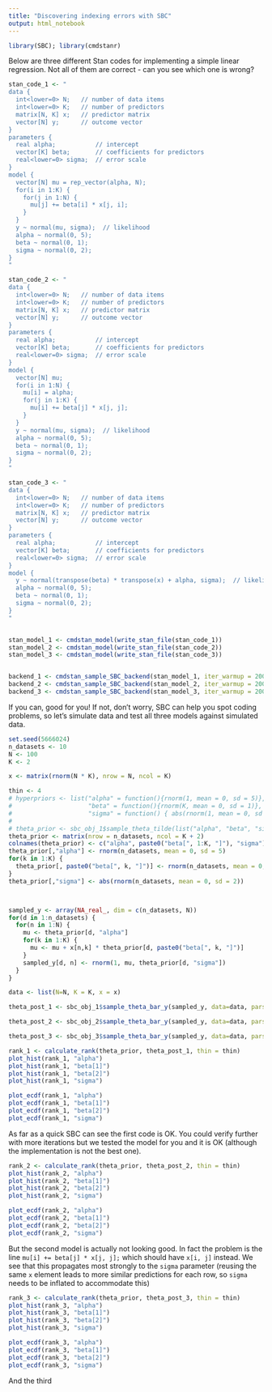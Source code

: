 ```yaml
---
title: "Discovering indexing errors with SBC"
output: html_notebook
---
```


```r
library(SBC); library(cmdstanr)
```

Below are three different Stan codes for implementing a simple linear regression. Not all of them are correct - can you see which one is wrong?

```r
stan_code_1 <- "
data {
  int<lower=0> N;   // number of data items
  int<lower=0> K;   // number of predictors
  matrix[N, K] x;   // predictor matrix
  vector[N] y;      // outcome vector
}
parameters {
  real alpha;           // intercept
  vector[K] beta;       // coefficients for predictors
  real<lower=0> sigma;  // error scale
}
model {
  vector[N] mu = rep_vector(alpha, N);
  for(i in 1:K) {
    for(j in 1:N) {
      mu[j] += beta[i] * x[j, i];
    }
  }
  y ~ normal(mu, sigma);  // likelihood
  alpha ~ normal(0, 5);
  beta ~ normal(0, 1);
  sigma ~ normal(0, 2);
}
"

stan_code_2 <- "
data {
  int<lower=0> N;   // number of data items
  int<lower=0> K;   // number of predictors
  matrix[N, K] x;   // predictor matrix
  vector[N] y;      // outcome vector
}
parameters {
  real alpha;           // intercept
  vector[K] beta;       // coefficients for predictors
  real<lower=0> sigma;  // error scale
}
model {
  vector[N] mu;
  for(i in 1:N) {
    mu[i] = alpha;
    for(j in 1:K) {
      mu[i] += beta[j] * x[j, j];
    }
  }
  y ~ normal(mu, sigma);  // likelihood
  alpha ~ normal(0, 5);
  beta ~ normal(0, 1);
  sigma ~ normal(0, 2);
}
"

stan_code_3 <- "
data {
  int<lower=0> N;   // number of data items
  int<lower=0> K;   // number of predictors
  matrix[N, K] x;   // predictor matrix
  vector[N] y;      // outcome vector
}
parameters {
  real alpha;           // intercept
  vector[K] beta;       // coefficients for predictors
  real<lower=0> sigma;  // error scale
}
model {
  y ~ normal(transpose(beta) * transpose(x) + alpha, sigma);  // likelihood
  alpha ~ normal(0, 5);
  beta ~ normal(0, 1);
  sigma ~ normal(0, 2);
}
"


stan_model_1 <- cmdstan_model(write_stan_file(stan_code_1))
stan_model_2 <- cmdstan_model(write_stan_file(stan_code_2))
stan_model_3 <- cmdstan_model(write_stan_file(stan_code_3))


backend_1 <- cmdstan_sample_SBC_backend(stan_model_1, iter_warmup = 200, iter_sampling = 200)
backend_2 <- cmdstan_sample_SBC_backend(stan_model_2, iter_warmup = 200, iter_sampling = 200)
backend_3 <- cmdstan_sample_SBC_backend(stan_model_3, iter_warmup = 200, iter_sampling = 200)


```
If you can, good for you! If not, don't worry, SBC can help you spot coding problems, so let's simulate
data and test all three models against simulated data.

```r
set.seed(5666024)
n_datasets <- 10
N <- 100
K <- 2

x <- matrix(rnorm(N * K), nrow = N, ncol = K)

thin <- 4
# hyperpriors <- list("alpha" = function(){rnorm(1, mean = 0, sd = 5)},
#                     "beta" = function(){rnorm(K, mean = 0, sd = 1)},
#                     "sigma" = function() { abs(rnorm(1, mean = 0, sd = 2))})
# 
# theta_prior <- sbc_obj_1$sample_theta_tilde(list("alpha", "beta", "sigma"), n_datasets, hyperpriors)
theta_prior <- matrix(nrow = n_datasets, ncol = K + 2)
colnames(theta_prior) <- c("alpha", paste0("beta[", 1:K, "]"), "sigma")
theta_prior[,"alpha"] <- rnorm(n_datasets, mean = 0, sd = 5)
for(k in 1:K) {
  theta_prior[, paste0("beta[", k, "]")] <- rnorm(n_datasets, mean = 0, sd = 1)
}
theta_prior[,"sigma"] <- abs(rnorm(n_datasets, mean = 0, sd = 2))



sampled_y <- array(NA_real_, dim = c(n_datasets, N))
for(d in 1:n_datasets) {
  for(n in 1:N) {
    mu <- theta_prior[d, "alpha"]
    for(k in 1:K) {
      mu <- mu + x[n,k] * theta_prior[d, paste0("beta[", k, "]")]
    }
    sampled_y[d, n] <- rnorm(1, mu, theta_prior[d, "sigma"]) 
  }
}
```

```r
data <- list(N=N, K = K, x = x)

theta_post_1 <- sbc_obj_1$sample_theta_bar_y(sampled_y, data=data, pars=colnames(theta_prior), fit_iter = 400)

theta_post_2 <- sbc_obj_2$sample_theta_bar_y(sampled_y, data=data, pars=colnames(theta_prior), fit_iter = 400)

theta_post_3 <- sbc_obj_3$sample_theta_bar_y(sampled_y, data=data, pars=colnames(theta_prior), fit_iter = 400)
```

```r
rank_1 <- calculate_rank(theta_prior, theta_post_1, thin = thin)  
plot_hist(rank_1, "alpha")
plot_hist(rank_1, "beta[1]")
plot_hist(rank_1, "beta[2]")
plot_hist(rank_1, "sigma")

plot_ecdf(rank_1, "alpha")
plot_ecdf(rank_1, "beta[1]")
plot_ecdf(rank_1, "beta[2]")
plot_ecdf(rank_1, "sigma")

```

As far as a quick SBC can see the first code is OK. You could verify further with more iterations
but we tested the model for you and it is OK (although the implementation is not the best one).


```r
rank_2 <- calculate_rank(theta_prior, theta_post_2, thin = thin)  
plot_hist(rank_2, "alpha")
plot_hist(rank_2, "beta[1]")
plot_hist(rank_2, "beta[2]")
plot_hist(rank_2, "sigma")

plot_ecdf(rank_2, "alpha")
plot_ecdf(rank_2, "beta[1]")
plot_ecdf(rank_2, "beta[2]")
plot_ecdf(rank_2, "sigma")

```

But the second model is actually not looking good.     In fact the problem is the line
`mu[i] += beta[j] * x[j, j];` which should have `x[i, j]` instead. We see that this 
propagates most strongly to the `sigma` parameter (reusing the same `x` element leads to more similar predictions for each row, so `sigma` needs to be inflated to accommodate this)


```r
rank_3 <- calculate_rank(theta_prior, theta_post_3, thin = thin)  
plot_hist(rank_3, "alpha")
plot_hist(rank_3, "beta[1]")
plot_hist(rank_3, "beta[2]")
plot_hist(rank_3, "sigma")

plot_ecdf(rank_3, "alpha")
plot_ecdf(rank_3, "beta[1]")
plot_ecdf(rank_3, "beta[2]")
plot_ecdf(rank_3, "sigma")

```


And the third 
